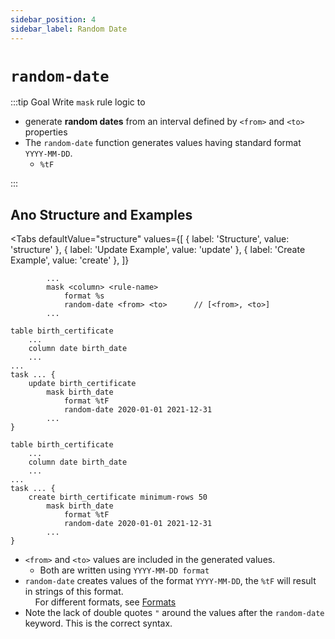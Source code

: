 ```yaml
---
sidebar_position: 4
sidebar_label: Random Date
---
```



# `random-date`

:::tip Goal
Write `mask` rule logic to

- generate **random dates** from an interval defined by `<from>` and `<to>` properties
- The `random-date` function generates values having standard format `YYYY-MM-DD`.
  - `%tF`

:::

## Ano Structure and Examples

<Tabs
  defaultValue="structure"
  values={[
    { label: 'Structure', value: 'structure' },
    { label: 'Update Example', value: 'update' },
	{ label: 'Create Example', value: 'create' },
  ]}
>

<TabItem value="structure">

```ano
        ...
        mask <column> <rule-name>
            format %s
            random-date <from> <to>      // [<from>, <to>]
        ...
```

</TabItem>

<TabItem value="update">

```ano
table birth_certificate
    ...
	column date birth_date
    ...
...
task ... {
	update birth_certificate
		mask birth_date
			format %tF
			random-date 2020-01-01 2021-12-31
        ...
}
```

</TabItem>

<TabItem value="create">

```ano
table birth_certificate
    ...
	column date birth_date
    ...
...
task ... {
	create birth_certificate minimum-rows 50
		mask birth_date
			format %tF
			random-date 2020-01-01 2021-12-31
        ...
}
```

</TabItem>

</Tabs>

- `<from>` and `<to>` values are included in the generated values.
  - Both are written using `YYYY-MM-DD format`
- `random-date` creates values of the format `YYYY-MM-DD`, the `%tF` will result in strings of this format.<br/> &nbsp; &nbsp;
  For different formats, see [Formats](#)
- Note the lack of double quotes `"` around the values after the `random-date` keyword. This is the correct syntax.
